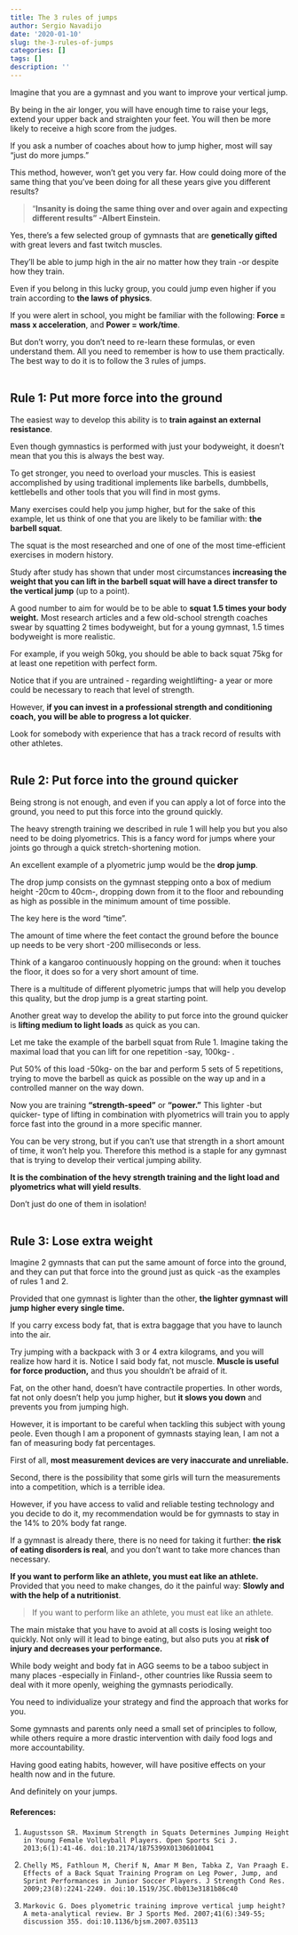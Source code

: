 ```yaml
---
title: The 3 rules of jumps
author: Sergio Navadijo
date: '2020-01-10'
slug: the-3-rules-of-jumps
categories: []
tags: []
description: ''
---
```


Imagine that you are a gymnast and you want to improve your vertical jump.

By being in the air longer, you will have enough time to raise your legs, extend your upper back and straighten your feet. You will then be more likely to receive a high score from the judges.

If you ask a number of coaches about how to jump higher, most will say "just do more jumps." 

This method, however, won't get you very far.  How could doing more of the same thing that you've been doing for all these years give you different results?

>"**Insanity is doing the same thing over and over again and expecting different results"
-Albert Einstein.**

Yes, there's a few selected group of gymnasts that are **genetically gifted** with great levers and fast twitch muscles. 

They'll be able to jump high in the air no matter how they train -or despite how they train. 

Even if you belong in this lucky group, you could jump even higher if you train according to **the laws of physics**. 

If you were alert in school, you might be familiar with the following: **Force = mass x acceleration**, and **Power = work/time**.

But don't worry, you don't need to re-learn these formulas, or even understand them. All you need to remember is how to use them practically. The best way to do it is to follow the 3 rules of jumps.  
<br />

## Rule 1: Put more force into the ground

The easiest way to develop this ability is to **train against an external resistance**. 

Even though gymnastics is performed with just your bodyweight, it doesn't mean that you this is always the best way. 

To get stronger, you need to overload your muscles. This is easiest accomplished by using traditional implements like barbells, dumbbells, kettlebells and other tools that you will find in most gyms. 

Many exercises could help you jump higher, but for the sake of this example, let us think of one that you are likely to be familiar with: **the barbell squat**. 

The squat is the most researched and one of one of the most time-efficient exercises in modern history. 

Study after study has shown that under most circumstances **increasing the weight that you can lift in the barbell squat will have a direct transfer to the vertical jump** (up to a point). 

A good number to aim for would be to be able to **squat 1.5 times your body weight.** Most research articles and a few old-school strength coaches swear by squatting 2 times bodyweight, but for a young gymnast, 1.5 times bodyweight is more realistic.

For example, if you weigh 50kg, you should be able to back squat 75kg for at least one repetition with perfect form. 

Notice that if you are untrained - regarding weightlifting- a year or more could be necessary to reach that level of strength.

However, **if you can invest in a professional strength and conditioning coach, you will be able to progress a lot quicker**. 

Look for somebody with experience that has a track record of results with other athletes.  
<br />  

## Rule 2: Put force into the ground quicker

Being strong is not enough, and even if you can apply a lot of force into the ground, you need to put this force into the ground quickly.

The heavy strength training we described in rule 1 will help you but you also need to be doing plyometrics. This is a fancy word for jumps where your joints go through a quick stretch-shortening motion.  

An excellent example of a plyometric jump would be the **drop jump**. 

The drop jump consists on the gymnast stepping onto a box of medium height -20cm to 40cm-, dropping down from it to the floor and rebounding as high as possible in the minimum amount of time possible. 

The key here is the word "time". 

The amount of time where the feet contact the ground before the bounce up needs to be very short -200 milliseconds or less. 

Think of a kangaroo continuously hopping on the ground: when it touches the floor, it does so for a very short amount of time.

There is a multitude of different plyometric jumps that will help you develop this quality, but the drop jump is a great starting point. 

Another great way to develop the ability to put force into the ground quicker is **lifting medium to light loads** as quick as you can. 

Let me take the example of the barbell squat from Rule 1.  Imagine taking the maximal load that you can lift for one repetition -say, 100kg- . 

Put 50% of this load -50kg- on the bar and perform 5 sets of 5 repetitions, trying to move the barbell as quick as possible on the way up and in a controlled manner on the way down. 

Now you are training **"strength-speed"** or **"power."** This lighter -but quicker- type of lifting in combination with plyometrics will train you to apply force fast into the ground in a more specific manner.

You can be very strong, but if you can't use that strength in a short amount of time, it won't help you. Therefore this method is a staple for any gymnast that is trying to develop their vertical jumping ability. 

**It is the combination of the hevy strength training and the light load and plyometrics what will yield results**. 

Don't just do one of them in isolation!  
<br />
  
## Rule 3: Lose extra weight

Imagine 2 gymnasts that can put the same amount of force into the ground, and they can put that force into the ground just as quick -as the examples of rules 1 and 2.

Provided that one gymnast is lighter than the other, **the lighter gymnast will jump higher every single time.**

If you carry excess body fat, that is extra baggage that you have to launch into the air. 

Try jumping with a backpack with 3 or 4 extra kilograms, and you will realize how hard it is. Notice I said body fat, not muscle. **Muscle is useful for force production,** and thus you shouldn't be afraid of it. 

Fat, on the other hand, doesn't have contractile properties. In other words, fat not only doesn't help you jump higher, but **it slows you down** and prevents you from jumping high.

However, it is important to be careful when tackling this subject with young peole. Even though I am a proponent of gymnasts staying lean, I am not a fan of measuring body fat percentages. 

First of all, **most measurement devices are very inaccurate and unreliable.** 

Second, there is the possibility that some girls will turn the measurements into a competition, which is a terrible idea. 

However, if you have access to valid and reliable testing technology and you decide to do it, my recommendation would be for gymnasts to stay in the 14% to 20% body fat range.

If a gymnast is already there, there is no need for taking it further: **the risk of eating disorders is real**, and you don't want to take more chances than necessary.

**If you want to perform like an athlete, you must eat like an athlete.**
Provided that you need to make changes, do it the painful way: **Slowly and with the help of a nutritionist**.

>If you want to perform like an athlete, you must eat like an athlete.

The main mistake that you have to avoid at all costs is losing weight too quickly. Not only will it lead to binge eating, but also puts you at **risk of injury and decreases your performance.** 

While body weight and body fat in AGG seems to be a taboo subject in many places -especially in Finland-, other countries like Russia seem to deal with it more openly, weighing the gymnasts periodically. 

You need to individualize your strategy and find the approach that works for you. 

Some gymnasts and parents only need a small set of principles to follow, while others require a more drastic intervention with daily food logs and more accountability.

Having good eating habits, however, will have positive effects on your health now and in the future.

And definitely on your jumps.

#### References:

1.     Augustsson SR. Maximum Strength in Squats Determines Jumping Height in Young Female Volleyball Players. Open Sports Sci J. 2013;6(1):41-46. doi:10.2174/1875399X01306010041

2.     Chelly MS, Fathloun M, Cherif N, Amar M Ben, Tabka Z, Van Praagh E. Effects of a Back Squat Training Program on Leg Power, Jump, and Sprint Performances in Junior Soccer Players. J Strength Cond Res. 2009;23(8):2241-2249. doi:10.1519/JSC.0b013e3181b86c40

3.     Markovic G. Does plyometric training improve vertical jump height? A meta-analytical review. Br J Sports Med. 2007;41(6):349-55; discussion 355. doi:10.1136/bjsm.2007.035113













